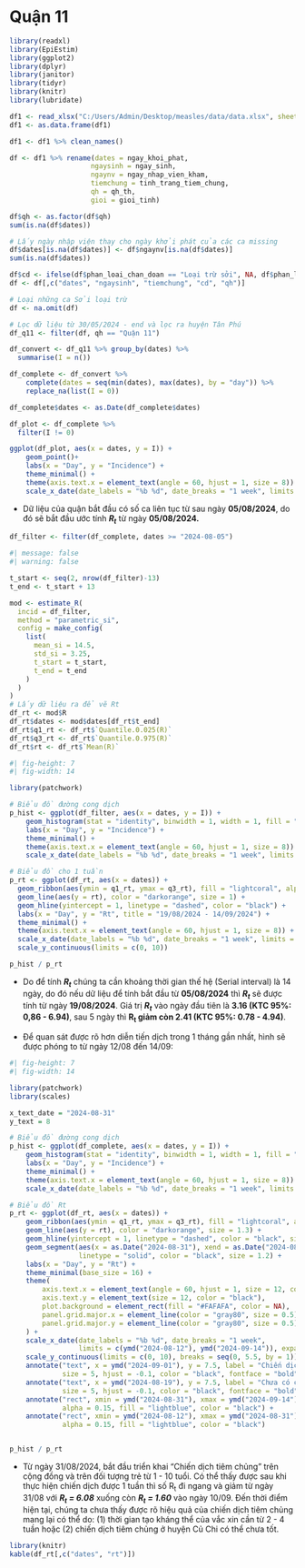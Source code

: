 # Quận 11

```r
library(readxl)
library(EpiEstim)
library(ggplot2)
library(dplyr)
library(janitor)
library(tidyr)
library(knitr)
library(lubridate)

df1 <- read_xlsx("C:/Users/Admin/Desktop/measles/data/data.xlsx", sheet = "data")
df1 <- as.data.frame(df1)
```

```r
df1 <- df1 %>% clean_names()

df <- df1 %>% rename(dates = ngay_khoi_phat,
                    ngaysinh = ngay_sinh,
                    ngaynv = ngay_nhap_vien_kham,
                    tiemchung = tinh_trang_tiem_chung,
                    qh = qh_th,
                    gioi = gioi_tinh)

df$qh <- as.factor(df$qh)
sum(is.na(df$dates))

# Lấy ngày nhập viện thay cho ngày khởi phát của các ca missing
df$dates[is.na(df$dates)] <- df$ngaynv[is.na(df$dates)]
sum(is.na(df$dates))
```

```r
df$cd <- ifelse(df$phan_loai_chan_doan == "Loại trừ sởi", NA, df$phan_loai_chan_doan)
df <- df[,c("dates", "ngaysinh", "tiemchung", "cd", "qh")]

# Loại những ca Sởi loại trừ
df <- na.omit(df)
```

```r
# Lọc dữ liệu từ 30/05/2024 - end và lọc ra huyện Tân Phú
df_q11 <- filter(df, qh == "Quận 11")
```

```r
df_convert <- df_q11 %>% group_by(dates) %>% 
  summarise(I = n())

df_complete <- df_convert %>%
    complete(dates = seq(min(dates), max(dates), by = "day")) %>%
    replace_na(list(I = 0))

df_complete$dates <- as.Date(df_complete$dates)
```

```r
df_plot <- df_complete %>% 
  filter(I != 0)

ggplot(df_plot, aes(x = dates, y = I)) +
    geom_point()+
    labs(x = "Day", y = "Incidence") +
    theme_minimal() +
    theme(axis.text.x = element_text(angle = 60, hjust = 1, size = 8)) + 
    scale_x_date(date_labels = "%b %d", date_breaks = "1 week", limits = c(ymd(min(df_complete$dates)), ymd(max(df_complete$dates))))
```

-   Dữ liệu của quận bắt đầu có số ca liên tục từ sau ngày **05/08/2024**, do đó sẽ bắt đầu ước tính ***R~t~*** từ ngày **05/08/2024.**

```r
df_filter <- filter(df_complete, dates >= "2024-08-05")
```

```r
#| message: false
#| warning: false

t_start <- seq(2, nrow(df_filter)-13)
t_end <- t_start + 13

mod <- estimate_R(
  incid = df_filter, 
  method = "parametric_si", 
  config = make_config(
    list(
      mean_si = 14.5, 
      std_si = 3.25,
      t_start = t_start,
      t_end = t_end
    )
  )
)
# Lấy dữ liệu ra để vẽ Rt
df_rt <- mod$R
df_rt$dates <- mod$dates[df_rt$t_end]
df_rt$q1_rt <- df_rt$`Quantile.0.025(R)`
df_rt$q3_rt <- df_rt$`Quantile.0.975(R)`
df_rt$rt <- df_rt$`Mean(R)`
```

```r
#| fig-height: 7
#| fig-width: 14

library(patchwork)

# Biểu đồ đường cong dịch
p_hist <- ggplot(df_filter, aes(x = dates, y = I)) +
    geom_histogram(stat = "identity", binwidth = 1, width = 1, fill = "lightgrey", color = "black") +
    labs(x = "Day", y = "Incidence") +
    theme_minimal() +
    theme(axis.text.x = element_text(angle = 60, hjust = 1, size = 8)) + 
    scale_x_date(date_labels = "%b %d", date_breaks = "1 week", limits = c(ymd("2024-08-05"), ymd("2024-09-14")))

# Biểu đồ cho 1 tuần
p_rt <- ggplot(df_rt, aes(x = dates)) +
  geom_ribbon(aes(ymin = q1_rt, ymax = q3_rt), fill = "lightcoral", alpha = 0.3, size = 1) + 
  geom_line(aes(y = rt), color = "darkorange", size = 1) +
  geom_hline(yintercept = 1, linetype = "dashed", color = "black") + 
  labs(x = "Day", y = "Rt", title = "19/08/2024 - 14/09/2024") +
  theme_minimal() +
  theme(axis.text.x = element_text(angle = 60, hjust = 1, size = 8)) +
  scale_x_date(date_labels = "%b %d", date_breaks = "1 week", limits = c(ymd("2024-08-05"), ymd("2024-09-14"))) +
  scale_y_continuous(limits = c(0, 10))

p_hist / p_rt
```
-   Do để tính ***R~t~*** chúng ta cần khoảng thời gian thế hệ (Serial interval) là 14 ngày, do đó nếu dữ liệu để tính bắt đầu từ **05/08/2024** thì ***R~t~*** sẽ được tính từ ngày **19/08/2024**. Giá trị ***R~t~*** vào ngày đầu tiên là **3.16 (KTC 95%: 0,86 - 6.94)**, sau 5 ngày thì **R~t~ giảm còn 2.41 (KTC 95%: 0.78 - 4.94)**.

-   Để quan sát được rõ hơn diễn tiến dịch trong 1 tháng gần nhất, hình sẽ được phóng to từ ngày 12/08 đến 14/09:

```r
#| fig-height: 7
#| fig-width: 14

library(patchwork)
library(scales)

x_text_date = "2024-08-31"
y_text = 8

# Biểu đồ đường cong dịch
p_hist <- ggplot(df_complete, aes(x = dates, y = I)) +
    geom_histogram(stat = "identity", binwidth = 1, width = 1, fill = "lightgrey", color = "black") +
    labs(x = "Day", y = "Incidence") +
    theme_minimal() +
    theme(axis.text.x = element_text(angle = 60, hjust = 1, size = 8)) + 
    scale_x_date(date_labels = "%b %d", date_breaks = "1 week", limits = c(ymd("2024-08-12"), ymd("2024-09-14")))

# Biểu đồ Rt
p_rt <- ggplot(df_rt, aes(x = dates)) +
    geom_ribbon(aes(ymin = q1_rt, ymax = q3_rt), fill = "lightcoral", alpha = 0.4) + 
    geom_line(aes(y = rt), color = "darkorange", size = 1.3) +  
    geom_hline(yintercept = 1, linetype = "dashed", color = "black", size = 0.8) + 
    geom_segment(aes(x = as.Date("2024-08-31"), xend = as.Date("2024-08-31"), y = 10, yend = 0),
                 linetype = "solid", color = "black", size = 1.2) +  
    labs(x = "Day", y = "Rt") +
    theme_minimal(base_size = 16) +  
    theme(
        axis.text.x = element_text(angle = 60, hjust = 1, size = 12, color = "black"),
        axis.text.y = element_text(size = 12, color = "black"),
        plot.background = element_rect(fill = "#FAFAFA", color = NA),
        panel.grid.major.x = element_line(color = "gray80", size = 0.5),
        panel.grid.major.y = element_line(color = "gray80", size = 0.5)
    ) +
    scale_x_date(date_labels = "%b %d", date_breaks = "1 week", 
                 limits = c(ymd("2024-08-12"), ymd("2024-09-14")), expand = c(0.01, 0.01)) +
    scale_y_continuous(limits = c(0, 10), breaks = seq(0, 5.5, by = 1)) +
    annotate("text", x = ymd("2024-09-01"), y = 7.5, label = "Chiến dịch tiêm chủng", 
             size = 5, hjust = -0.1, color = "black", fontface = "bold") +
    annotate("text", x = ymd("2024-08-19"), y = 7.5, label = "Chưa có can thiệp", 
             size = 5, hjust = -0.1, color = "black", fontface = "bold") +
    annotate("rect", xmin = ymd("2024-08-31"), xmax = ymd("2024-09-14"), ymin = 7, ymax = 8,
             alpha = 0.15, fill = "lightblue", color = "black") +
    annotate("rect", xmin = ymd("2024-08-12"), xmax = ymd("2024-08-31"), ymin = 7, ymax = 8, 
             alpha = 0.15, fill = "lightblue", color = "black")


p_hist / p_rt
```
-   Từ ngày 31/08/2024, bắt đầu triển khai "Chiến dịch tiêm chủng" trên cộng đồng và trên đối tượng trẻ từ 1 - 10 tuổi. Có thể thấy được sau khi thực hiện chiến dịch được 1 tuần thì số R~t~ đi ngang và giảm từ ngày 31/08 với ***R~t~ = 6.08*** xuống còn ***R~t~ = 1.60*** vào ngày 10/09. Đến thời điểm hiện tại, chúng ta chưa thấy được rõ hiệu quả của chiến dịch tiêm chủng mang lại có thể do: (1) thời gian tạo kháng thể của vắc xin cần từ 2 - 4 tuần hoặc (2) chiến dịch tiêm chủng ở huyện Củ Chi có thể chưa tốt.

```r
library(knitr)
kable(df_rt[,c("dates", "rt")])
```
